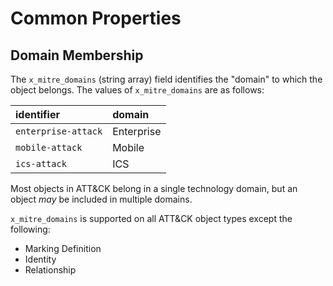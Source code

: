 
# Common Properties

<WorkInProgressNotice />

## Domain Membership

The `x_mitre_domains` (string array) field identifies the "domain" to which the object belongs. The values of `x_mitre_domains` are as follows:

| identifier          | domain         |
| :------------------ | :------------- |
| `enterprise-attack` | Enterprise     |
| `mobile-attack`     | Mobile         |
| `ics-attack`        | ICS            |

Most objects in ATT&CK belong in a single technology domain, but an object _may_ be included in multiple domains.

`x_mitre_domains` is supported on all ATT&CK object types except the following:

- Marking Definition
- Identity
- Relationship
